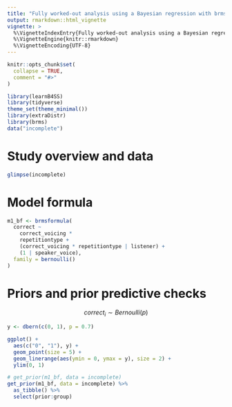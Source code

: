 ```yaml
---
title: "Fully worked-out analysis using a Bayesian regression with brms"
output: rmarkdown::html_vignette
vignette: >
  %\VignetteIndexEntry{Fully worked-out analysis using a Bayesian regression with brms}
  %\VignetteEngine{knitr::rmarkdown}
  %\VignetteEncoding{UTF-8}
---
```


```r
knitr::opts_chunk$set(
  collapse = TRUE,
  comment = "#>"
)
```

```r
library(learnB4SS)
library(tidyverse)
theme_set(theme_minimal())
library(extraDistr)
library(brms)
data("incomplete")
```

# Study overview and data

```r
glimpse(incomplete)
```

# Model formula

```r
m1_bf <- brmsformula(
  correct ~
    correct_voicing *
    repetitiontype +
    (correct_voicing * repetitiontype | listener) +
    (1 | speaker_voice),
  family = bernoulli()
)
```


# Priors and prior predictive checks

$$correct_i \sim Bernoulli(p)$$

```r
y <- dbern(c(0, 1), p = 0.7)

ggplot() +
  aes(c("0", "1"), y) +
  geom_point(size = 5) +
  geom_linerange(aes(ymin = 0, ymax = y), size = 2) +
  ylim(0, 1)
```


```r
# get_prior(m1_bf, data = incomplete)
get_prior(m1_bf, data = incomplete) %>%
  as_tibble() %>%
  select(prior:group)
```

